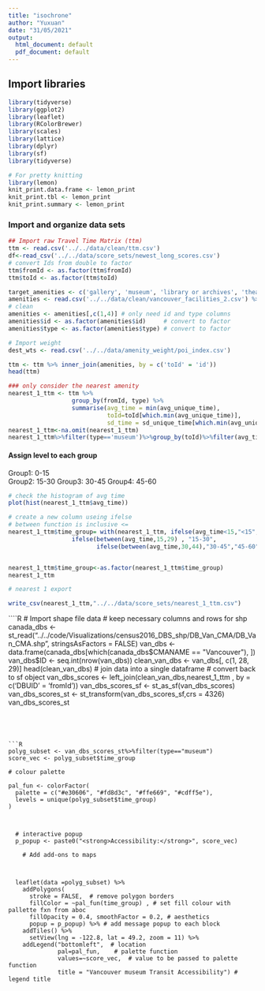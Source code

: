 ```yaml
---
title: "isochrone"
author: "Yuxuan"
date: "31/05/2021"
output:
  html_document: default
  pdf_document: default
---
```



## Import libraries
```r
library(tidyverse)
library(ggplot2)
library(leaflet)
library(RColorBrewer)
library(scales)
library(lattice)
library(dplyr)
library(sf)
library(tidyverse)

# For pretty knitting
library(lemon)
knit_print.data.frame <- lemon_print
knit_print.tbl <- lemon_print
knit_print.summary <- lemon_print


```


### Import and organize data sets

```R


## Import raw Travel Time Matrix (ttm)
ttm <- read.csv('../../data/clean/ttm.csv')
df<-read_csv('../../data/score_sets/newest_long_scores.csv')
# convert Ids from double to factor
ttm$fromId <- as.factor(ttm$fromId)
ttm$toId <- as.factor(ttm$toId)

target_amenities <- c('gallery', 'museum', 'library or archives', 'theatre/performance and concert hall')
amenities <- read.csv('../../data/clean/vancouver_facilities_2.csv') %>% filter(type %in% target_amenities)
# clean
amenities <- amenities[,c(1,4)] # only need id and type columns
amenities$id <- as.factor(amenities$id)     # convert to factor
amenities$type <- as.factor(amenities$type) # convert to factor

# Import weight
dest_wts <- read.csv('../../data/amenity_weight/poi_index.csv')

ttm <- ttm %>% inner_join(amenities, by = c('toId' = 'id'))
head(ttm)
```

```R

### only consider the nearest amenity
nearest_1_ttm <- ttm %>%
                  group_by(fromId, type) %>%
                  summarise(avg_time = min(avg_unique_time), 
                            toId=toId[which.min(avg_unique_time)],
                            sd_time = sd_unique_time[which.min(avg_unique_time)])
nearest_1_ttm<-na.omit(nearest_1_ttm)
nearest_1_ttm%>%filter(type=='museum')%>%group_by(toId)%>%filter(avg_time<15)
```


#### Assign level to each group 
Group1: 0-15   
Group2: 15-30
Group3: 30-45
Group4: 45-60
```R
# check the histogram of avg time 
plot(hist(nearest_1_ttm$avg_time))
```

```R
# create a new column useing ifelse
# between function is inclusive <=
nearest_1_ttm$time_group= with(nearest_1_ttm, ifelse(avg_time<15,"<15",
                  ifelse(between(avg_time,15,29) , "15-30",
                         ifelse(between(avg_time,30,44),"30-45","45-60"))))


nearest_1_ttm$time_group<-as.factor(nearest_1_ttm$time_group)
nearest_1_ttm
```
```R
# nearest 1 export 

write_csv(nearest_1_ttm,"../../data/score_sets/nearest_1_ttm.csv")

```


````R



# Import shape file data
# keep necessary columns and rows for shp
canada_dbs <- st_read("../../code/Visualizations/census2016_DBS_shp/DB_Van_CMA/DB_Van_CMA.shp", stringsAsFactors = FALSE)
van_dbs <- data.frame(canada_dbs[which(canada_dbs$CMANAME == "Vancouver"), ])
van_dbs$ID <- seq.int(nrow(van_dbs))
clean_van_dbs <- van_dbs[, c(1, 28, 29)]
head(clean_van_dbs)
# join data into a single dataframe
# convert back to sf object
van_dbs_scores <- left_join(clean_van_dbs,nearest_1_ttm , by = c('DBUID' = 'fromId'))
van_dbs_scores_sf <- st_as_sf(van_dbs_scores)
van_dbs_scores_st <- st_transform(van_dbs_scores_sf,crs = 4326)
van_dbs_scores_st

```




```R



polyg_subset <- van_dbs_scores_st%>%filter(type=="museum")
score_vec <- polyg_subset$time_group

# colour palette

pal_fun <- colorFactor(
  palette = c("#e30606", "#fd8d3c", "#ffe669", "#cdff5e"),
  levels = unique(polyg_subset$time_group)
)


    
  # interactive popup
  p_popup <- paste0("<strong>Accessibility:</strong>", score_vec)
    
    # Add add-ons to maps
  

  
  leaflet(data =polyg_subset) %>%
    addPolygons(
      stroke = FALSE,  # remove polygon borders
      fillColor = ~pal_fun(time_group) , # set fill colour with pallette fxn from aboc
      fillOpacity = 0.4, smoothFactor = 0.2, # aesthetics
      popup = p_popup) %>% # add message popup to each block
    addTiles() %>%
      setView(lng = -122.8, lat = 49.2, zoom = 11) %>%
    addLegend("bottomleft",  # location
              pal=pal_fun,    # palette function
              values=~score_vec,  # value to be passed to palette function
              title = "Vancouver museum Transit Accessibility") # legend title



```


